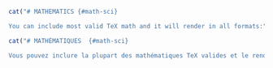 ```r
cat("# MATHEMATICS {#math-sci}

You can include most valid TeX math and it will render in all formats:")
```
```r
cat("# MATHÉMATIQUES  {#math-sci}

Vous pouvez inclure la plupart des mathématiques TeX valides et le rendu sera assuré dans tous les formats :")
```

\begin{equation}
  1 + 1 = 2
  (\#eq:reaction)
\end{equation}
